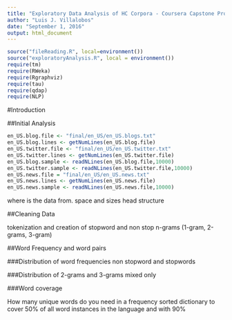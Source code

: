 ```yaml
---
title: "Exploratory Data Analysis of HC Corpora - Coursera Capstone Proyect"
author: "Luis J. Villalobos"
date: "September 1, 2016"
output: html_document
---
```

```r
source("fileReading.R", local=environment())
source("exploratoryAnalysis.R", local = environment())
require(tm)
require(RWeka)
require(Rgraphviz)
require(tau)
require(qdap)
require(NLP)
```
#Introduction


##Initial Analysis

[//]: # ```{r cache=TRUE}
[//]: # downloadZipFile()
[//]: # extractFiles("Coursera-SwiftKey.zip")
[//]: # ```

```r
en_US.blog.file <- "final/en_US/en_US.blogs.txt"
en_US.blog.lines <- getNumLines(en_US.blog.file)
en_US.twitter.file <- "final/en_US/en_US.twitter.txt"
en_US.twitter.lines <- getNumLines(en_US.twitter.file)
en_US.blog.sample <- readNLines(en_US.blog.file,10000)
en_US.twitter.sample <- readNLines(en_US.twitter.file,10000)
en_US.news.file = "final/en_US/en_US.news.txt"
en_US.news.lines <- getNumLines(en_US.news.file)
en_US.news.sample <- readNLines(en_US.news.file,10000)
```

where is the data from.
space and sizes
head structure


##Cleaning Data

tokenization
and creation of stopword and non stop n-grams (1-gram, 2-grams, 3-gram)


##Word Frequency and word pairs

###Distribution of word frequencies
non stopword and stopwords


###Distribution of 2-grams and 3-grams
mixed only

###Word coverage

How many unique words do you need in a frequency sorted dictionary to cover 50% of all word instances in the language and with 90%



